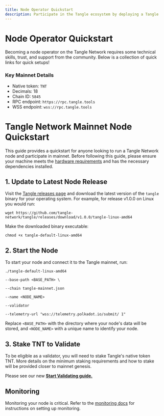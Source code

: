 ```yaml
---
title: Node Operator Quickstart 
description: Participate in the Tangle ecosystem by deploying a Tangle node to validate transactions on the Tangle Network mainnet.
---
```



# Node Operator Quickstart

Becoming a node operator on the Tangle Network requires some technical skills, trust, and support from the community. Below
is a collection of quick links for quick setups!

### Key Mainnet Details

- Native token: `TNT`
- Decimals: 18
- Chain ID: `5845`
- RPC endpoint: `https://rpc.tangle.tools`
- WSS endpoint: `wss://rpc.tangle.tools`

# Tangle Network Mainnet Node Quickstart

This guide provides a quickstart for anyone looking to run a Tangle Network node and participate in mainnet. Before following this guide, please ensure your machine meets the [hardware requirements](./hardware.mdx) and has the necessary dependencies installed.

## 1. Update to Latest Node Release

Visit the [Tangle releases page](https://github.com/tangle-network/tangle/releases) and download the latest version of the `tangle` binary for your operating system. For example, for release v1.0.0 on Linux you would run:

`wget https://github.com/tangle-network/tangle/releases/download/v1.0.0/tangle-linux-amd64`

Make the downloaded binary executable:

`chmod +x tangle-default-linux-amd64`

## 2. Start the Node

To start your node and connect it to the Tangle mainnet, run:

```
./tangle-default-linux-amd64

--base-path <BASE_PATH> \

--chain tangle-mainnet.json

--name <NODE_NAME>

--validator

--telemetry-url "wss://telemetry.polkadot.io/submit/ 1"
```

Replace `<BASE_PATH>` with the directory where your node's data will be stored, and `<NODE_NAME>` with a unique name to identify your node.

## 3. Stake TNT to Validate

To be eligible as a validator, you will need to stake Tangle's native token TNT. More details on the minimum staking requirements and how to stake will be provided closer to mainnet genesis.

Please see our new **[Start Validating guide.](../validator/introduction.mdx)**

## Monitoring

Monitoring your node is critical. Refer to the [monitoring docs](../monitoring/quickstart.mdx) for instructions on setting up monitoring.

